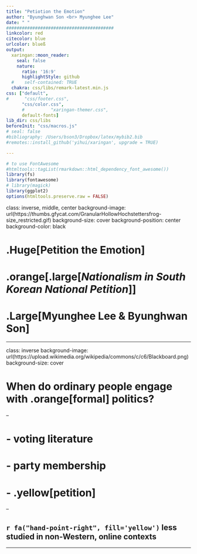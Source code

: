 ```yaml
---
title: "Petiotion the Emotion"
author: "Byunghwan Son <br> Myunghee Lee"
date: " "
#########################################
linkcolor: red
citecolor: blue
urlcolor: blueß
output: 
  xaringan::moon_reader:
    seal: false
    nature:
      ratio: '16:9'
      highlightStyle: github
  #    self-contained: TRUE
  chakra: css/libs/remark-latest.min.js
css: ["default", 
#      "css/footer.css", 
      "css/color.css", 
      #          "xaringan-themer.css",
      default-fonts]
lib_dir: css/libs
beforeInit: "css/macros.js"
# seal: false  
#bibliography: /Users/bson3/Dropbox/latex/mybib2.bib
#remotes::install_github('yihui/xaringan', upgrade = TRUE)

---
```


```r
# to use FontAwesome
#htmltools::tagList(rmarkdown::html_dependency_font_awesome())
library(fs)
library(fontawesome)
# library(magick)  
library(ggplot2)
options(htmltools.preserve.raw = FALSE)

```

class: inverse, middle, center
background-image: url(https://thumbs.gfycat.com/GranularHollowHochstettersfrog-size_restricted.gif)
background-size: cover
background-position: center
background-color: black

# .Huge[**Petition the Emotion**]

# .orange[.large[*Nationalism in South Korean National Petition*]]

# .Large[Myunghee Lee & Byunghwan Son]

---

class: inverse
background-image: url(https://upload.wikimedia.org/wikipedia/commons/c/c6/Blackboard.png)
background-size: cover

# When do ordinary people engage with .orange[formal] politics?

--

# - voting literature

# - party membership

# - .yellow[petition]

--

## `r fa("hand-point-right", fill='yellow')` less studied in non-Western, online contexts

---

